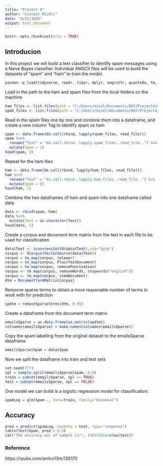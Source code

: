 ---
title: "Project 4"
author: "Vincent Miceli"
date: "4/22/2020"
output: html_document
---

```{r setup, include=FALSE}
knitr::opts_chunk$set(echo = TRUE)
```

## Introducion

In this project we will build a text classifier to identify spam messages using a Naive Bayes classifier.  Individual AMSCII files will be used to build the datasets of "spam" and "ham" to train the model.

```{r}
pacman::p_load(tidyverse, readr, tidyr, dplyr, magrittr, quanteda, tm, caret, e1071, caTools, randomForest)
```

Load in the path to the ham and spam files from the local folders on the machine

```{r}
ham_files <- list.files(path = "C:/Users/micel/Documents/607/Project4/easy_ham", full.names = T)
spam_files <- list.files(path = "C:/Users/micel/Documents/607/Project4/spam_2", full.names = T)
```

Read in the spam files one by one and combine them into a dataframe, and create a new column Tag to identify spam vs ham

```{r}
spam <- data.frame(do.call(rbind, lapply(spam_files, read_file)))
spam %<>%
  rename("Text" = "do.call.rbind..lapply.spam_files..read_file..") %>%
  mutate(Spam = 1)
head(spam, 2)
```

Repeat for the ham files

```{r}
ham <- data.frame(do.call(rbind, lapply(ham_files, read_file)))
ham %<>%
  rename("Text" = "do.call.rbind..lapply.ham_files..read_file..") %>%
  mutate(Spam = 0)
head(ham, 2)
```

Combine the two dataframes of ham and spam into one dataframe called data

```{r}
data <- rbind(spam, ham)
data %<>%
  mutate(Text = as.character(Text))
head(data, 2)
```

Create a corpus and document term matrix from the text in each file to be used for classification

```{r}
data$Text <- iconv(enc2utf8(data$Text),sub="byte")
corpus <- VCorpus(VectorSource(data$Text))
corpus = tm_map(corpus, tolower)
corpus = tm_map(corpus, PlainTextDocument)
corpus = tm_map(corpus, removePunctuation)
corpus <- tm_map(corpus, removeWords, stopwords("english"))
corpus <- tm_map(corpus, stemDocument)
dtm = DocumentTermMatrix(corpus)
```

Removve sparse terms to obtain a more reasonable number of terms to work with for prediction

```{r}
spdtm = removeSparseTerms(dtm, 0.95)
```

Create a dataframe from the document term matrix

```{r}
emailsSparse = as.data.frame(as.matrix(spdtm))
colnames(emailsSparse) = make.names(colnames(emailsSparse))
```

Copy the spam labelling from the original dataset to the emailsSparse dataframe

```{r}
emailsSparse$Spam = data$Spam
```

Now we split the dataframe into train and test sets

```{r}
set.seed(777)
spl = sample.split(emailsSparse$spam, 0.8)
train = subset(emailsSparse, spl == TRUE)
test = subset(emailsSparse, spl == FALSE)
```

One model we can build is a logistic regression model for classification:

```{r}
spamLog = glm(Spam~., data=train, family="binomial")
```
## Accuracy

```{r}
pred = predict(spamLog, newdata = test, type="response")
table(test$Spam, pred > 0.5)
cat("The accuracy out of sample is:", (483+285)/nrow(test))
```

### Reference

https://rpubs.com/anilcs13m/126170
